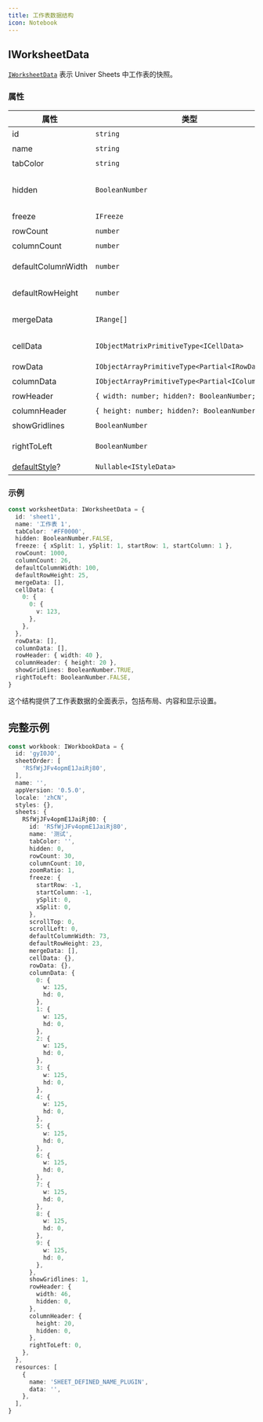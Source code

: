 ```yaml
---
title: 工作表数据结构
icon: Notebook
---
```


## IWorksheetData

[`IWorksheetData`](https://reference.univer.ai/zh-CN/interfaces/IWorksheetData) 表示 Univer Sheets 中工作表的快照。

### 属性

| 属性 | 类型 | 描述 |
|----------|------|-------------|
| id | `string` | 工作表的唯一标识符。 |
| name | `string` | 工作表的名称。 |
| tabColor | `string` | 工作表标签的颜色。 |
| hidden | `BooleanNumber` | 工作表是否隐藏。默认值：`BooleanNumber.FALSE`。 |
| freeze | `IFreeze` | 冻结窗格设置。 |
| rowCount | `number` | 总行数。 |
| columnCount | `number` | 总列数。 |
| defaultColumnWidth | `number` | 列的默认宽度，单位 `px`。 |
| defaultRowHeight | `number` | 行的默认高度，单位 `px`。 |
| mergeData | `IRange[]` | 合并单元格范围的数组。 |
| cellData | `IObjectMatrixPrimitiveType<ICellData>` | 单元格内容的矩阵。[详情](/guides/sheets/model/cell-data) |
| rowData | `IObjectArrayPrimitiveType<Partial<IRowData>>` | 行数据对象的数组。 |
| columnData | `IObjectArrayPrimitiveType<Partial<IColumnData>>` | 列数据对象的数组。 |
| rowHeader | `{ width: number; hidden?: BooleanNumber; }` | 行标题配置。 |
| columnHeader | `{ height: number; hidden?: BooleanNumber; }` | 列标题配置。 |
| showGridlines | `BooleanNumber` | 是否显示网格线。 |
| rightToLeft | `BooleanNumber` | 工作表是否为从右到左模式。 |
| [defaultStyle](/guides/sheets/features/core/default-style)? | `Nullable<IStyleData>` | 默认工作表样式 |

### 示例

```typescript
const worksheetData: IWorksheetData = {
  id: 'sheet1',
  name: '工作表 1',
  tabColor: '#FF0000',
  hidden: BooleanNumber.FALSE,
  freeze: { xSplit: 1, ySplit: 1, startRow: 1, startColumn: 1 },
  rowCount: 1000,
  columnCount: 26,
  defaultColumnWidth: 100,
  defaultRowHeight: 25,
  mergeData: [],
  cellData: {
    0: {
      0: {
        v: 123,
      },
    },
  },
  rowData: [],
  columnData: [],
  rowHeader: { width: 40 },
  columnHeader: { height: 20 },
  showGridlines: BooleanNumber.TRUE,
  rightToLeft: BooleanNumber.FALSE,
}
```

这个结构提供了工作表数据的全面表示，包括布局、内容和显示设置。

## 完整示例

```typescript
const workbook: IWorkbookData = {
  id: 'gyI0JO',
  sheetOrder: [
    'RSfWjJFv4opmE1JaiRj80',
  ],
  name: '',
  appVersion: '0.5.0',
  locale: 'zhCN',
  styles: {},
  sheets: {
    RSfWjJFv4opmE1JaiRj80: {
      id: 'RSfWjJFv4opmE1JaiRj80',
      name: '测试',
      tabColor: '',
      hidden: 0,
      rowCount: 30,
      columnCount: 10,
      zoomRatio: 1,
      freeze: {
        startRow: -1,
        startColumn: -1,
        ySplit: 0,
        xSplit: 0,
      },
      scrollTop: 0,
      scrollLeft: 0,
      defaultColumnWidth: 73,
      defaultRowHeight: 23,
      mergeData: [],
      cellData: {},
      rowData: {},
      columnData: {
        0: {
          w: 125,
          hd: 0,
        },
        1: {
          w: 125,
          hd: 0,
        },
        2: {
          w: 125,
          hd: 0,
        },
        3: {
          w: 125,
          hd: 0,
        },
        4: {
          w: 125,
          hd: 0,
        },
        5: {
          w: 125,
          hd: 0,
        },
        6: {
          w: 125,
          hd: 0,
        },
        7: {
          w: 125,
          hd: 0,
        },
        8: {
          w: 125,
          hd: 0,
        },
        9: {
          w: 125,
          hd: 0,
        },
      },
      showGridlines: 1,
      rowHeader: {
        width: 46,
        hidden: 0,
      },
      columnHeader: {
        height: 20,
        hidden: 0,
      },
      rightToLeft: 0,
    },
  },
  resources: [
    {
      name: 'SHEET_DEFINED_NAME_PLUGIN',
      data: '',
    },
  ],
}
```
